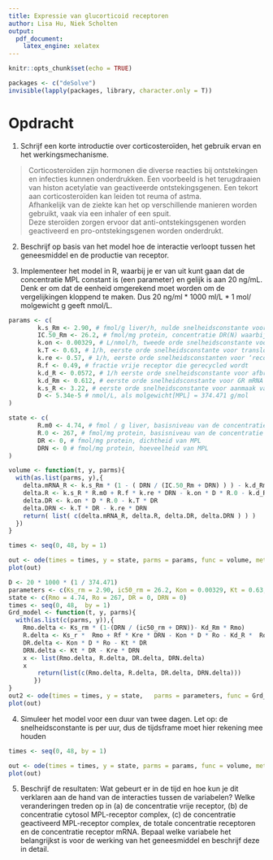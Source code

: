 ```yaml
---
title: Expressie van glucorticoid receptoren
author: Lisa Hu, Niek Scholten
output:
  pdf_document:
    latex_engine: xelatex
---
```

```r
knitr::opts_chunk$set(echo = TRUE)
```

```r
packages <- c("deSolve")
invisible(lapply(packages, library, character.only = T))
```

# Opdracht
1. Schrijf een korte introductie over corticosteroïden, het gebruik ervan en het werkingsmechanisme.

> Corticosteroïden zijn hormonen die diverse reacties bij ontstekingen en infecties kunnen onderdrukken. Een voorbeeld is het terugdraaien van histon acetylatie van geactiveerde ontstekingsgenen. Een tekort aan corticosteroïden kan leiden tot reuma of astma.<br>
> Afhankelijk van de ziekte kan het op verschillende manieren worden gebruikt, vaak via een inhaler of een spuit.<br>
> Deze steroïden zorgen ervoor dat anti-ontstekingsgenen worden geactiveerd en pro-ontstekingsgenen worden onderdrukt.

2. Beschrijf op basis van het model hoe de interactie verloopt tussen het geneesmiddel en de productie van receptor.

>


3. Implementeer het model in R, waarbij je er van uit kunt gaan dat de concentratie MPL constant is (een parameter) en gelijk is aan 20 ng/mL. Denk er om dat de eenheid omgerekend moet worden om de vergelijkingen kloppend te maken. Dus 20 ng/ml * 1000 ml/L * 1 mol/ molgewicht g geeft nmol/L.

```r
params <- c(
        k.s_Rm <- 2.90, # fmol/g liver/h, nulde snelheidsconstante voor GR mRNA synthese
        IC.50_Rm <- 26.2, # fmol/mg protein, concentratie DR(N) waarbij de aanmaak van receptor mRNA daalt tot 50% van de basis waarde
        k.on <- 0.00329, # L/nmol/h, tweede orde snelheidsconstante voor vorming van het MPL-receptor complex
        k.T <- 0.63, # 1/h, eerste orde snelheidsconstante voor translocatie van het MPL-receptor complex naar de nucleus
        k.re <- 0.57, # 1/h, eerste orde snelheidsconstanten voor ‘recovery’ van de receptor van de celkern naar het cytosol
        R.f <- 0.49, # fractie vrije receptor die gerecycled wordt
        k.d_R <- 0.0572, # 1/h eerste orde snelheidsconstante voor afbraak van de receptor
        k.d_Rm <- 0.612, # eerste orde snelheidsconstante voor GR mRNA afbraak
        k.s_R <- 3.22, # eerste orde snelheidsconstante voor aanmaak van de receptor
        D <- 5.34e-5 # nmol/L, als molgewicht[MPL] = 374.471 g/mol
)

state <- c(
        R.m0 <- 4.74, # fmol / g liver, basisniveau van de concentratie receptor mRNA
        R.0 <- 267, # fmol/mg protein, basisniveau van de concentratie vrije receptor
        DR <- 0, # fmol/mg protein, dichtheid van MPL
        DRN <- 0 # fmol/mg protein, hoeveelheid van MPL
)

volume <- function(t, y, parms){
  with(as.list(parms, y),{
    delta.mRNA_R <- k.s_Rm * (1 - ( DRN / (IC.50_Rm + DRN) ) ) - k.d_Rm * R.m0
    delta.R <- k.s_R * R.m0 + R.f * k.re * DRN - k.on * D * R.0 - k.d_R * R.0
    delta.DR <- k.on * D * R.0 - k.T * DR
    delta.DRN <- k.T * DR - k.re * DRN
    return( list( c(delta.mRNA_R, delta.R, delta.DR, delta.DRN ) ) )
  })
}

times <- seq(0, 48, by = 1)

out <- ode(times = times, y = state, parms = params, func = volume, method = "euler")
plot(out)
```

```r
D <- 20 * 1000 * (1 / 374.471)
parameters <- c(Ks_rm = 2.90, ic50_rm = 26.2, Kon = 0.00329, Kt = 0.63, Kre = 0.57, Rf = 49, Kd_R = 0.0572, Kd_Rm = 0.612, Ks_r = 3.22, D = D)
state <- c(Rmo = 4.74, Ro = 267, DR = 0, DRN = 0)
times <- seq(0, 48,  by = 1)
Grd_model <- function(t, y, parms){
  with(as.list(c(parms, y)),{
    Rmo.delta <- Ks_rm * (1-(DRN / (ic50_rm + DRN))- Kd_Rm * Rmo)
    R.delta <- Ks_r *  Rmo + Rf * Kre * DRN - Kon * D * Ro - Kd_R *  Ro
    DR.delta <- Kon * D * Ro - Kt * DR
    DRN.delta <- Kt * DR - Kre * DRN
    x <- list(Rmo.delta, R.delta, DR.delta, DRN.delta)
    x
        return(list(c(Rmo.delta, R.delta, DR.delta, DRN.delta)))
       })
}
out2 <- ode(times = times, y = state,   parms = parameters, func = Grd_model, method = "euler")
plot(out)
```
4. Simuleer het model voor een duur van twee dagen. Let op: de snelheidsconstante is per uur, dus de tijdsframe moet hier rekening mee houden

```r
times <- seq(0, 48, by = 1)

out <- ode(times = times, y = state, parms = params, func = volume, method = "euler")
plot(out)
```

5. Beschrijf de resultaten: Wat gebeurt er in de tijd en hoe kun je dit verklaren aan de hand van de interacties tussen de variabelen? Welke veranderingen treden op in (a) de concentratie vrije receptor, (b) de concentratie cytosol MPL-receptor complex, (c) de concentratie geactiveerd MPL-receptor complex, de totale concentratie receptoren en de concentratie receptor mRNA. Bepaal welke variabele het belangrijkst is voor de werking van het geneesmiddel en beschrijf deze in detail.
